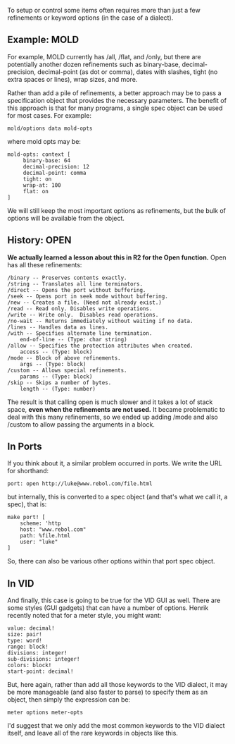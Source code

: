 To setup or control some items often requires more than just a few refinements or keyword options (in the case of a dialect).

==Example: MOLD==

For example, MOLD currently has /all, /flat, and /only, but there are potentially another dozen refinements such as binary-base, decimal-precision, decimal-point (as dot or comma), dates with slashes, tight (no extra spaces or lines), wrap sizes, and more.

Rather than add a pile of refinements, a better approach may be to pass a specification object that provides the necessary parameters. The benefit of this approach is that for many programs, a single spec object can be used for most cases. For example:

<pre>
mold/options data mold-opts
</pre>

where mold opts may be:

<pre>
mold-opts: context [
     binary-base: 64
     decimal-precision: 12
     decimal-point: comma
     tight: on
     wrap-at: 100
     flat: on
]
</pre>

We will still keep the most important options as refinements, but the bulk of options will be available from the object.

==History: OPEN==

'''We actually learned a lesson about this in R2 for the Open function.''' Open has all these refinements:

<pre>
/binary -- Preserves contents exactly.
/string -- Translates all line terminators.
/direct -- Opens the port without buffering.
/seek -- Opens port in seek mode without buffering.
/new -- Creates a file. (Need not already exist.)
/read -- Read only. Disables write operations.
/write -- Write only.  Disables read operations.
/no-wait -- Returns immediately without waiting if no data.
/lines -- Handles data as lines.
/with -- Specifies alternate line termination.
    end-of-line -- (Type: char string)
/allow -- Specifies the protection attributes when created.
    access -- (Type: block)
/mode -- Block of above refinements.
    args -- (Type: block)
/custom -- Allows special refinements.
    params -- (Type: block)
/skip -- Skips a number of bytes.
    length -- (Type: number)
</pre>

The result is that calling open is much slower and it takes a lot of stack space, '''even when the refinements are not used.'''  It became problematic to deal with this many refinements, so we ended up adding /mode and also /custom to allow passing the arguments in a block.

==In Ports==

If you think about it, a similar problem occurred in ports. We write the URL for shorthand:

<pre>
port: open http://luke@www.rebol.com/file.html
</pre>

but internally, this is converted to a spec object (and that's what we call it, a spec), that is:

<pre>
make port! [
    scheme: 'http
    host: "www.rebol.com"
    path: %file.html
    user: "luke"
]
</pre>

So, there can also be various other options within that port spec object.

==In VID==

And finally, this case is going to be true for the VID GUI as well. There are some styles (GUI gadgets) that can have a number of options. Henrik recently noted that for a meter style, you might want:

<pre>
value: decimal!
size: pair!
type: word!
range: block!
divisions: integer!
sub-divisions: integer!
colors: block!
start-point: decimal!
</pre>

But, here again, rather than add all those keywords to the VID dialect, it may be more manageable (and also faster to parse) to specify them as an object, then simply the expression can be:

<pre>
meter options meter-opts
</pre>

I'd suggest that we only add the most common keywords to the VID dialect itself, and leave all of the rare keywords in objects like this.